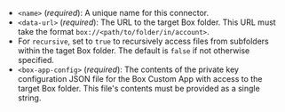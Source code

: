 - `<name>` (_required_): A unique name for this connector.
- `<data-url>` (_required_): The URL to the target Box folder. This URL must take the format `box://<path/to/folder/in/account>`.
- For `recursive`, set to `true` to recursively access files from subfolders within the taget Box folder. The default is `false` if not otherwise specified.
- `<box-app-config>` (_required_): The contents of the private key configuration JSON file for the Box Custom App with access to the target Box folder. This file's contents must be provided as a single string.